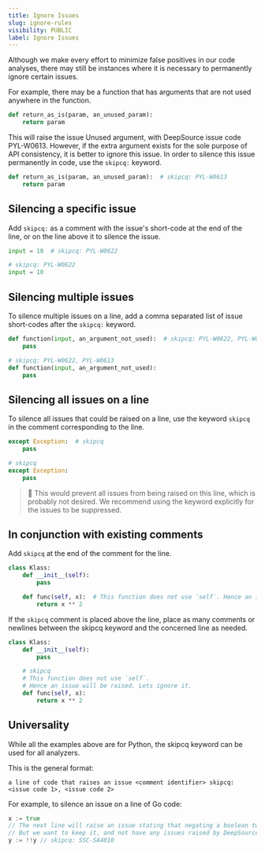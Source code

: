 ```yaml
---
title: Ignore Issues
slug: ignore-rules
visibility: PUBLIC
label: Ignore Issues
---
```

Although we make every effort to minimize false positives in our code analyses, there may still be instances where it is necessary to permanently ignore certain issues.

For example, there may be a function that has arguments that are not used anywhere in the function.

```python
def return_as_is(param, an_unused_param):
    return param
```

This will raise the issue Unused argument, with DeepSource issue code PYL-W0613. However, if the extra argument exists for the sole purpose of API consistency, it is better to ignore this issue. In order to silence this issue permanently in code, use the `skipcq:` keyword.

```python
def return_as_is(param, an_unused_param):  # skipcq: PYL-W0613
    return param
```

## Silencing a specific issue

Add `skipcq:` as a comment with the issue's short-code at the end of the line, or on the line above it to silence the issue.

```python
input = 10  # skipcq: PYL-W0622
```

```python
# skipcq: PYL-W0622
input = 10
```

## Silencing multiple issues

To silence multiple issues on a line, add a comma separated list of issue short-codes after the `skipcq:` keyword.

```python
def function(input, an_argument_not_used):  # skipcq: PYL-W0622, PYL-W0613
    pass
```

```python
# skipcq: PYL-W0622, PYL-W0613
def function(input, an_argument_not_used):
    pass
```

## Silencing all issues on a line

To silence all issues that could be raised on a line, use the keyword `skipcq` in the comment corresponding to the line.

```python
except Exception:  # skipcq
    pass
```

```python
# skipcq
except Exception:
    pass
```

> 📘 This would prevent all issues from being raised on this line, which is probably not desired. We recommend using the keyword explicitly for the issues to be suppressed.

## In conjunction with existing comments

Add `skipcq` at the end of the comment for the line.

```python
class Klass:
    def __init__(self):
        pass

    def func(self, x):  # This function does not use `self`. Hence an issue will be raised. Lets ignore it. skipcq
        return x ** 2
```

If the `skipcq` comment is placed above the line, place as many comments or newlines between the skipcq keyword and the concerned line as needed.

```python
class Klass:
    def __init__(self):
        pass

    # skipcq
    # This function does not use `self`.
    # Hence an issue will be raised. Lets ignore it.
    def func(self, x):
        return x ** 2
```

## Universality

While all the examples above are for Python, the skipcq keyword can be used for all analyzers.

This is the general format:

```
a line of code that raises an issue <comment identifier> skipcq: <issue code 1>, <issue code 2>
```

For example, to silence an issue on a line of Go code:

```go
x := true
// The next line will raise an issue stating that negating a boolean twice is pointless.
// But we want to keep it, and not have any issues raised by DeepSource. Hence, `skipcq`
y := !!y // skipcq: SSC-SA4010
```
